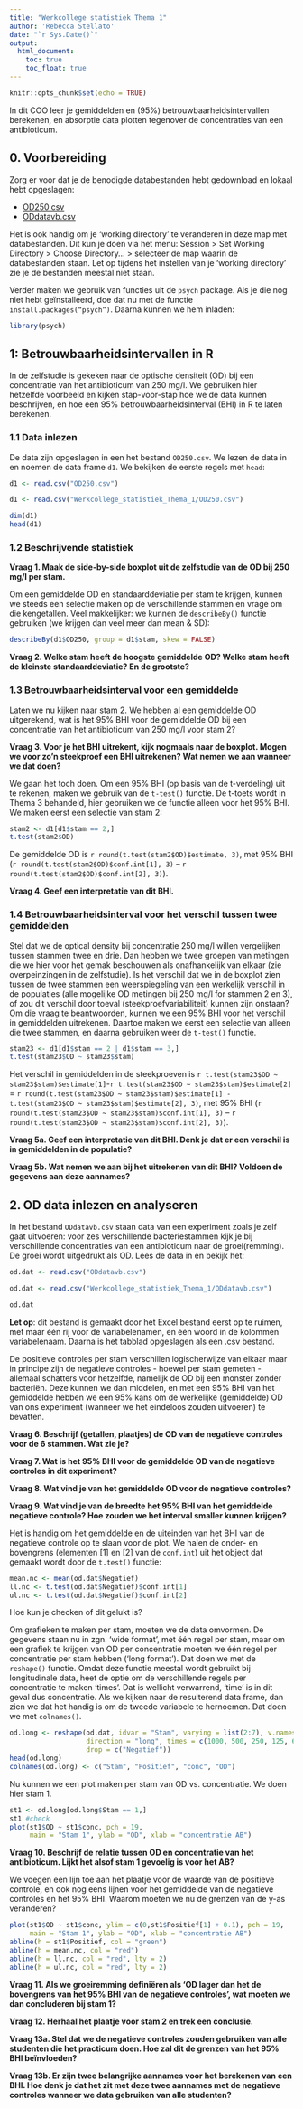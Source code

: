 ```yaml
---
title: "Werkcollege statistiek Thema 1"
author: 'Rebecca Stellato'
date: "`r Sys.Date()`"
output:
  html_document:  
    toc: true
    toc_float: true
---
```


```r
knitr::opts_chunk$set(echo = TRUE)
```

In dit COO leer je gemiddelden en (95%) betrouwbaarheidsintervallen berekenen, en absorptie data plotten tegenover de concentraties van een antibioticum.  


## 0. Voorbereiding
Zorg er voor dat je de benodigde databestanden hebt gedownload en lokaal hebt opgeslagen:  

* [OD250.csv](Werkcollege_statistiek_Thema_1/OD250.csv)
* [ODdatavb.csv](Werkcollege_statistiek_Thema_1/ODdatavb.csv)

Het is ook handig om je 'working directory' te veranderen in deze map met databestanden. Dit kun je doen via het menu: Session > Set Working Directory > Choose Directory... > selecteer de map waarin de databestanden staan. Let op tijdens het instellen van je ‘working directory’ zie je de bestanden meestal niet staan.

Verder maken we gebruik van functies uit de `psych` package. Als je die nog niet hebt geïnstalleerd, doe dat nu met de functie `install.packages(“psych”)`. Daarna kunnen we hem inladen:

```r
library(psych)
```

## 1: Betrouwbaarheidsintervallen in R
In de zelfstudie is gekeken naar de optische densiteit (OD) bij een concentratie van het antibioticum van 250 mg/l. We gebruiken hier hetzelfde voorbeeld en kijken stap-voor-stap hoe we de data kunnen beschrijven, en hoe een 95% betrouwbaarheidsinterval (BHI) in R te laten berekenen.  

### 1.1 Data inlezen
De data zijn opgeslagen in een het bestand `OD250.csv`. We lezen de data in en noemen de data frame `d1`. We bekijken de eerste regels met `head`:

```r
d1 <- read.csv("OD250.csv")
```

```r
d1 <- read.csv("Werkcollege_statistiek_Thema_1/OD250.csv")
```

```r
dim(d1)
head(d1)
```


### 1.2 Beschrijvende statistiek

**Vraag 1. Maak de side-by-side boxplot uit de zelfstudie van de OD bij 250 mg/l per stam.**  


Om een gemiddelde OD en standaarddeviatie per stam te krijgen, kunnen we steeds een selectie maken op de verschillende stammen en vrage om die kengetallen. Veel makkelijker: we kunnen de `describeBy()` functie gebruiken (we krijgen dan veel meer dan mean & SD):  
```r
describeBy(d1$OD250, group = d1$stam, skew = FALSE)
```

**Vraag 2. Welke stam heeft de hoogste gemiddelde OD? Welke stam heeft de kleinste standaarddeviatie? En de grootste?**  

### 1.3 Betrouwbaarheidsinterval voor een gemiddelde
Laten we nu kijken naar stam 2. We hebben al een gemiddelde OD uitgerekend, wat is het 95% BHI voor de gemiddelde OD bij een concentratie van het antibioticum van 250 mg/l voor stam 2?

**Vraag 3. Voor je het BHI uitrekent, kijk nogmaals naar de boxplot. Mogen we voor zo'n steekproef een BHI uitrekenen? Wat nemen we aan wanneer we dat doen?**  

We gaan het toch doen. Om een 95% BHI (op basis van de t-verdeling) uit te rekenen, maken we gebruik van de `t-test()` functie. De t-toets wordt in Thema 3 behandeld, hier gebruiken we de functie alleen voor het 95% BHI. We maken eerst een selectie van stam 2:

```r
stam2 <- d1[d1$stam == 2,]
t.test(stam2$OD)
```

De gemiddelde OD is `r round(t.test(stam2$OD)$estimate, 3)`, met 95% BHI (`r round(t.test(stam2$OD)$conf.int[1], 3)` -- `r round(t.test(stam2$OD)$conf.int[2], 3)`).  

**Vraag 4. Geef een interpretatie van dit BHI.**  


### 1.4 Betrouwbaarheidsinterval voor het verschil tussen twee gemiddelden
Stel dat we de optical density bij concentratie 250 mg/l willen vergelijken tussen stammen twee en drie. Dan hebben we twee groepen van metingen die we hier voor het gemak beschouwen als onafhankelijk van elkaar (zie overpeinzingen in de zelfstudie). Is het verschil dat we in de boxplot zien tussen de twee stammen een weerspiegeling van een werkelijk verschil in de populaties (alle mogelijke OD metingen bij 250 mg/l for stammen 2 en 3), of zou dit verschil door toeval (steekproefvariabiliteit) kunnen zijn onstaan? Om die vraag te beantwoorden, kunnen we een 95% BHI voor het verschil in gemiddelden uitrekenen. Daartoe maken we eerst een selectie van alleen die twee stammen, en daarna gebruiken weer de `t-test()` functie.

```r
stam23 <- d1[d1$stam == 2 | d1$stam == 3,]
t.test(stam23$OD ~ stam23$stam)
```
Het verschil in gemiddelden in de steekproeven is `r t.test(stam23$OD ~ stam23$stam)$estimate[1]`-`r t.test(stam23$OD ~ stam23$stam)$estimate[2]` = `r round(t.test(stam23$OD ~ stam23$stam)$estimate[1] - t.test(stam23$OD ~ stam23$stam)$estimate[2], 3)`, met 95% BHI (`r round(t.test(stam23$OD ~ stam23$stam)$conf.int[1], 3)` -- `r round(t.test(stam23$OD ~ stam23$stam)$conf.int[2], 3)`).

**Vraag 5a. Geef een interpretatie van dit BHI. Denk je dat er een verschil is in gemiddelden in de populatie?**  

**Vraag 5b. Wat nemen we aan bij het uitrekenen van dit BHI? Voldoen de gegevens aan deze aannames?**  

## 2. OD data inlezen en analyseren
In het bestand `ODdatavb.csv` staan data van een experiment zoals je zelf gaat uitvoeren: voor zes verschillende bacteriestammen kijk je bij verschillende concentraties van een antibioticum naar de groei(remming). De groei wordt uitgedrukt als OD. Lees de data in en bekijk het:

```r
od.dat <- read.csv("ODdatavb.csv")
```

```r
od.dat <- read.csv("Werkcollege_statistiek_Thema_1/ODdatavb.csv")
```

```r
od.dat
```

**Let op**: dit bestand is gemaakt door het Excel bestand eerst op te ruimen, met maar één rij voor de variabelenamen, en één woord in de kolommen variabelenaam. Daarna is het tabblad opgeslagen als een .csv bestand.  

De positieve controles per stam verschillen logischerwijze van elkaar maar in principe zijn de negatieve controles - hoewel per stam gemeten - allemaal schatters voor hetzelfde, namelijk de OD bij een monster zonder bacteriën. Deze kunnen we dan middelen, en met een 95% BHI van het gemiddelde hebben we een 95% kans om de werkelijke (gemiddelde) OD van ons experiment (wanneer we het eindeloos zouden uitvoeren) te bevatten.  

**Vraag 6. Beschrijf (getallen, plaatjes) de OD van de negatieve controles voor de 6 stammen. Wat zie je?**  

**Vraag 7. Wat is het 95% BHI voor de gemiddelde OD van de negatieve controles in dit experiment?**  

**Vraag 8. Wat vind je van het gemiddelde OD voor de negatieve controles?**  

**Vraag 9. Wat vind je van de breedte het 95% BHI van het gemiddelde negatieve controle? Hoe zouden we het interval smaller kunnen krijgen?**  

Het is handig om het gemiddelde en de uiteinden van het BHI van de negatieve controle op te slaan voor de plot. We halen de onder- en bovengrens (elementen [1] en [2] van de `conf.int`) uit het object dat gemaakt wordt door de `t.test()` functie:

```r
mean.nc <- mean(od.dat$Negatief)
ll.nc <- t.test(od.dat$Negatief)$conf.int[1]
ul.nc <- t.test(od.dat$Negatief)$conf.int[2]
```

Hoe kun je checken of dit gelukt is?  

Om grafieken te maken per stam, moeten we de data omvormen. De gegevens staan nu in zgn. 'wide format', met één regel per stam, maar om een grafiek te krijgen van OD per concentratie moeten we één regel per concentratie per stam hebben ('long format'). Dat doen we met de `reshape()` functie. Omdat deze functie meestal wordt gebruikt bij longitudinale data, heet de optie om de verschillende regels per concentratie te maken 'times'. Dat is wellicht verwarrend, 'time' is in dit geval dus concentratie. Als we kijken naar de resulterend data frame, dan zien we dat het handig is om de tweede variabele te hernoemen. Dat doen we met `colnames()`.

```r
od.long <- reshape(od.dat, idvar = "Stam", varying = list(2:7), v.names = "OD",
                   direction = "long", times = c(1000, 500, 250, 125, 62.5, 31.25),
                   drop = c("Negatief"))
head(od.long)
colnames(od.long) <- c("Stam", "Positief", "conc", "OD")
```

Nu kunnen we een plot maken per stam van OD vs. concentratie. We doen hier stam 1.

```r
st1 <- od.long[od.long$Stam == 1,]
st1 #check
plot(st1$OD ~ st1$conc, pch = 19,
     main = "Stam 1", ylab = "OD", xlab = "concentratie AB")
```

**Vraag 10. Beschrijf de relatie tussen OD en concentratie van het antibioticum. Lijkt het alsof stam 1 gevoelig is voor het AB?**  

We voegen een lijn toe aan het plaatje voor de waarde van de positieve controle, en ook nog eens lijnen voor het gemiddelde van de negatieve controles en het 95% BHI. Waarom moeten we nu de grenzen van de y-as veranderen?

```r
plot(st1$OD ~ st1$conc, ylim = c(0,st1$Positief[1] + 0.1), pch = 19,
     main = "Stam 1", ylab = "OD", xlab = "concentratie AB")
abline(h = st1$Positief, col = "green")
abline(h = mean.nc, col = "red")
abline(h = ll.nc, col = "red", lty = 2)
abline(h = ul.nc, col = "red", lty = 2)
```
 
**Vraag 11. Als we groeiremming definiëren als 'OD lager dan het de bovengrens van het 95% BHI van de negatieve controles', wat moeten we dan concluderen bij stam 1?**  

**Vraag 12. Herhaal het plaatje voor stam 2 en trek een conclusie.**  

**Vraag 13a. Stel dat we de negatieve controles zouden gebruiken van alle studenten die het practicum doen. Hoe zal dit de grenzen van het 95% BHI beïnvloeden?**  

**Vraag 13b. Er zijn twee belangrijke aannames voor het berekenen van een BHI. Hoe denk je dat het zit met deze twee aannames met de negatieve controles wanneer we data gebruiken van alle studenten?**  

 
